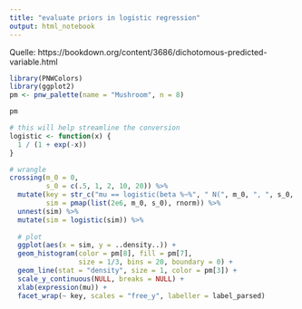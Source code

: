 ```yaml
---
title: "evaluate priors in logistic regression"
output: html_notebook
---
```


Quelle: https://bookdown.org/content/3686/dichotomous-predicted-variable.html
```r
library(PNWColors)
library(ggplot2)
pm <- pnw_palette(name = "Mushroom", n = 8)

pm
```


```r
# this will help streamline the conversion
logistic <- function(x) {
  1 / (1 + exp(-x))
}

# wrangle
crossing(m_0 = 0,
         s_0 = c(.5, 1, 2, 10, 20)) %>% 
  mutate(key = str_c("mu == logistic(beta %~%", " N(", m_0, ", ", s_0, "))"),
         sim = pmap(list(2e6, m_0, s_0), rnorm)) %>% 
  unnest(sim) %>% 
  mutate(sim = logistic(sim)) %>% 
  
  # plot
  ggplot(aes(x = sim, y = ..density..)) +
  geom_histogram(color = pm[8], fill = pm[7],
                 size = 1/3, bins = 20, boundary = 0) +
  geom_line(stat = "density", size = 1, color = pm[3]) +
  scale_y_continuous(NULL, breaks = NULL) +
  xlab(expression(mu)) +
  facet_wrap(~ key, scales = "free_y", labeller = label_parsed)
```


